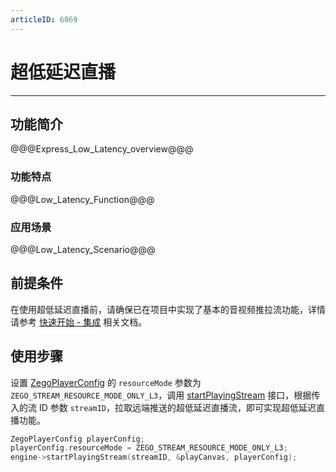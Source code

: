 ```yaml
---
articleID: 6869
---
```

<style>
table th:nth-of-type(1) { min-width: 120px; width: 50%; }
table th:nth-of-type(2) { min-width: 120px; width: 50%; }
table {width: 100%;}
</style>

# 超低延迟直播

---

## 功能简介



@@@Express_Low_Latency_overview@@@

### 功能特点

@@@Low_Latency_Function@@@


### 应用场景

@@@Low_Latency_Scenario@@@

## 前提条件

在使用超低延迟直播前，请确保已在项目中实现了基本的音视频推拉流功能，详情请参考 [快速开始 - 集成](#7351) 相关文档。

## 使用步骤

设置 [ZegoPlayerConfig](https://doc-zh.zego.im/article/api?doc=Express_Video_SDK_API~CPP_linux~struct~zego-express-zego-player-config#zego-player-config) 的 `resourceMode` 参数为 `ZEGO_STREAM_RESOURCE_MODE_ONLY_L3`，调用 [startPlayingStream](https://doc-zh.zego.im/article/api?doc=Express_Video_SDK_API~CPP_linux~class~zego-express-i-zego-express-engine#start-playing-stream) 接口，根据传入的流 ID 参数 `streamID`，拉取远端推送的超低延迟直播流，即可实现超低延迟直播功能。

```c++
ZegoPlayerConfig playerConfig;
playerConfig.resourceMode = ZEGO_STREAM_RESOURCE_MODE_ONLY_L3;
engine->startPlayingStream(streamID, &playCanvas, playerConfig);
```
